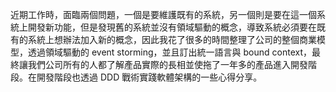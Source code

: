 近期工作時，面臨兩個問題，一個是要維護既有的系統，另一個則是要在這一個系統上開發新功能，但是發現舊的系統並沒有領域驅動的概念，導致系統必須要在既有的系統上想辦法加入新的概念，因此我花了很多的時間整理了公司的整個商業模型，透過領域驅動的 event storming，並且訂出統一語言與 bound context，最終讓我們公司所有的人都了解產品實際的長相並使拖了一年多的產品進入開發階段。在開發階段也透過 DDD 戰術實踐軟體架構的一些心得分享。
